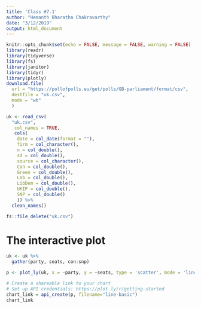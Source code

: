 ```yaml
---
title: 'Class #7.1'
author: "Hemanth Bharatha Chakravarthy"
date: "3/12/2019"
output: html_document
---
```


```r
knitr::opts_chunk$set(echo = FALSE, message = FALSE, warning = FALSE)
library(readr)
library(tidyverse)
library(fs)
library(janitor)
library(tidyr)
library(plotly)
download.file(
  url = "https://pollofpolls.eu/get/polls/GB-parliament/format/csv",
  destfile = "uk.csv",
  mode = "wb"
  )

uk <- read_csv(
  "uk.csv",
   col_names = TRUE,
   cols(
    date = col_date(format = ""),
    firm = col_character(),
    n = col_double(),
    sd = col_double(),
    source = col_character(),
    Con = col_double(),
    Green = col_double(),
    Lab = col_double(),
    LibDem = col_double(),
    UKIP = col_double(),
    SNP = col_double()
    )) %>% 
  clean_names()

fs::file_delete("uk.csv")
```

# The interactive plot

```r
uk <- uk %>% 
  gather(party, seats, con:snp)

p <- plot_ly(uk, x = ~party, y = ~seats, type = 'scatter', mode = 'lines')

# Create a shareable link to your chart
# Set up API credentials: https://plot.ly/r/getting-started
chart_link = api_create(p, filename="line-basic")
chart_link
```

